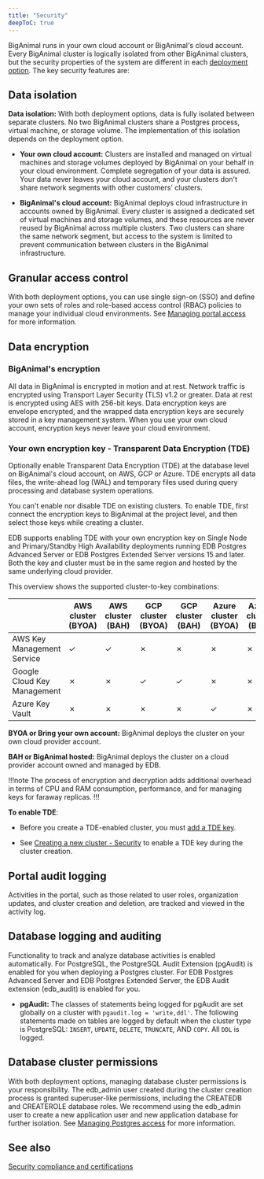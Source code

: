 ```yaml
---
title: "Security"
deepToC: true
---
```


BigAnimal runs in your own cloud account or BigAnimal's cloud account. Every BigAnimal cluster is logically isolated from other BigAnimal clusters, but the security properties of the system are different in each [deployment option](/biganimal/release/planning/deployment_options). The key security features are:

## Data isolation  

**Data isolation:** With both deployment options, data is fully isolated between separate clusters. No two BigAnimal clusters share a Postgres process, virtual machine, or storage volume. The implementation of this isolation depends on the deployment option.

-   **Your own cloud account:** Clusters are installed and managed on virtual machines and storage volumes deployed by BigAnimal on your behalf in your cloud environment. Complete segregation of your data is assured. Your data never leaves your cloud account, and your clusters don't share network segments with other customers' clusters.

-   **BigAnimal's cloud account:** BigAnimal deploys cloud infrastructure in accounts owned by BigAnimal. Every cluster is assigned a dedicated set of virtual machines and storage volumes, and these resources are never reused by BigAnimal across multiple clusters. Two clusters can share the same network segment, but access to the system is limited to prevent communication between clusters in the BigAnimal infrastructure.

## Granular access control

With both deployment options, you can use single sign-on (SSO) and define your own sets of roles and role-based access control (RBAC) policies to manage your individual cloud environments. See [Managing portal access](../../administering_cluster/01_portal_access/) for more information. 

## Data encryption

### BigAnimal's encryption

All data in BigAnimal is encrypted in motion and at rest. Network traffic is encrypted using Transport Layer Security (TLS) v1.2 or greater. Data at rest is encrypted using AES with 256-bit keys. Data encryption keys are envelope encrypted, and the wrapped data encryption keys are securely stored in a key management system. When you use your own cloud account, encryption keys never leave your cloud environment.

### Your own encryption key - Transparent Data Encryption (TDE)

Optionally enable Transparent Data Encryption (TDE) at the database level on BigAnimal's cloud account, on AWS, GCP or Azure. TDE encrypts all data files, the write-ahead log (WAL) and temporary files used during query processing and database system operations. 

You can't enable nor disable TDE on existing clusters. To enable TDE, first connect the encryption keys to BigAnimal at the project level, and then select those keys while creating a cluster. 

EDB supports enabling TDE with your own encryption key on Single Node and Primary/Standby High Availability deployments running EDB Postgres Advanced Server or EDB Postgres Extended Server versions 15 and later.
Both the key and cluster must be in the same region and hosted by the same underlying cloud provider. 

This overview shows the supported cluster-to-key combinations: 

|                             | AWS cluster (BYOA) | AWS cluster (BAH) | GCP cluster (BYOA) | GCP cluster (BAH) | Azure cluster (BYOA) | Azure cluster (BAH) |
|-----------------------------|--------------------|-------------------|--------------------|-------------------|----------------------|---------------------|
| AWS Key Management Service  | &check;            | &check;           | &cross;            | &cross;           | &cross;              | &cross;             |
| Google Cloud Key Management | &cross;            | &cross;           | &check;            | &check;           | &cross;              | &cross;             |
| Azure Key Vault             | &cross;            | &cross;           | &cross;            | &cross;           | &check;              | &cross;             |


**BYOA or Bring your own account:** BigAnimal deploys the cluster on your own cloud provider account.

**BAH or BigAnimal hosted:** BigAnimal deploys the cluster on a cloud provider account owned and managed by EDB.   

!!!note
   The process of encryption and decryption adds additional overhead in terms of CPU and RAM consumption, performance, and for managing keys for faraway replicas.
!!!

**To enable TDE**:

- Before you create a TDE-enabled cluster, you must [add a TDE key](../../administering_cluster/projects##adding-a-tde-key).

- See [Creating a new cluster - Security](../../getting_started/creating_a_cluster#security) to enable a TDE key during the cluster creation.

## Portal audit logging 

Activities in the portal, such as those related to user roles, organization updates, and cluster creation and deletion, are tracked and viewed in the activity log.  

## Database logging and auditing

Functionality to track and analyze database activities is enabled automatically. For PostgreSQL, the PostgreSQL Audit Extension (pgAudit) is enabled for you when deploying a Postgres cluster. For EDB Postgres Advanced Server and EDB Postgres Extended Server, the EDB Audit extension (edb_audit) is enabled for you. 

- **pgAudit:** The classes of statements being logged for pgAudit are set globally on a cluster with `pgaudit.log = 'write,ddl'`. The following statements made on tables are logged by default when the cluster type is PostgreSQL: `INSERT`, `UPDATE`, `DELETE`, `TRUNCATE`, AND `COPY`. All `DDL` is logged. 

## Database cluster permissions

With both deployment options, managing database cluster permissions is your responsibility. The edb_admin user created during the cluster creation process is granted superuser-like permissions, including the CREATEDB and CREATEROLE database roles. We recommend using the edb_admin user to create a new application user and new application database for further isolation. See [Managing Postgres access](../../using_cluster/01_postgres_access/) for more information.

## See also 

[Security compliance and certifications](compliance_and_certifications/)
